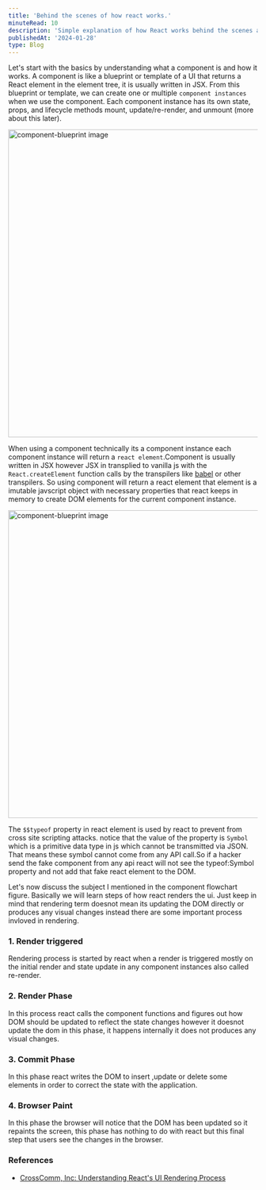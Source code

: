 ```yaml
---
title: 'Behind the scenes of how react works.'
minuteRead: 10
description: 'Simple explanation of how React works behind the scenes and some important concepts to know in React'
publishedAt: '2024-01-28'
type: Blog
---
```


Let's start with the basics by understanding what a component is and how it works.
A component is like a blueprint or template of a UI that returns a React element in the element tree, it is usually written in JSX.
From this blueprint or template, we can create one or multiple `component instances` when we use the component.
Each component instance has its own state, props, and lifecycle methods mount, update/re-render, and unmount (more about this later).

<Image
  src="/static/blogs/component-overview.png"
  alt="component-blueprint image"
  width="650"
  height="620"
/>

When using a component technically its a component instance each component instance will return a `react element`.Component is usually
written in JSX however JSX in transplied to vanilla js with the `React.createElement` function calls by the transpilers like [babel](https://babeljs.io/docs/#jsx-and-react) or other transpilers.
So using component will return a react element that element is a imutable javscript object with necessary properties that react keeps in memory
to create DOM elements for the current component instance.

<Image
  src="/static/blogs/component-to-dom-elements-chart.png"
  alt="component-blueprint image"
  width="750"
  height="620"
/>

The `$$typeof` property in react element is used by react to prevent from cross site scripting attacks. notice
that the value of the property is `Symbol` which is a primitive data type in js which cannot be transmitted via JSON.
That means these symbol cannot come from any API call.So if a hacker send the fake component from any api react will not see the typeof:Symbol property and
not add that fake react element to the DOM.

Let's now discuss the subject I mentioned in the component flowchart figure. Basically we will learn steps of how react renders the ui.
Just keep in mind that rendering term doesnot mean its updating the DOM directly or produces any visual changes instead there are some
important process invloved in rendering.

### 1. Render triggered

Rendering process is started by react when a render is triggered mostly on the initial render and state update in any component instances also called re-render.

### 2. Render Phase

In this process react calls the component functions and figures out how DOM should be updated to reflect the state changes however it doesnot update the
dom in this phase, it happens internally it does not produces any visual changes.

### 3. Commit Phase

In this phase react writes the DOM to insert ,update or delete some elements in order to correct the state with the application.

### 4. Browser Paint

In this phase the browser will notice that the DOM has been updated so it repaints the screen, this phase has nothing to do with react
but this final step that users see the changes in the browser.

### References

- [CrossComm, Inc: Understanding React's UI Rendering Process](https://www.youtube.com/watch?v=LY6y3HbDVmg)
